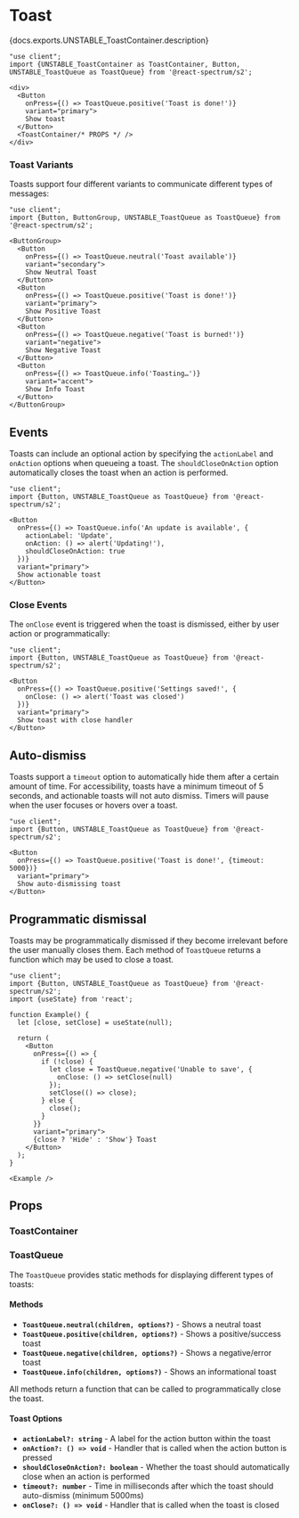 

# Toast

<PageDescription>{docs.exports.UNSTABLE_ToastContainer.description}</PageDescription>

```tsx render docs={docs.exports.UNSTABLE_ToastContainer} links={docs.links} props={['placement']} initialProps={{placement: 'bottom'}} type="s2"
"use client";
import {UNSTABLE_ToastContainer as ToastContainer, Button, UNSTABLE_ToastQueue as ToastQueue} from '@react-spectrum/s2';

<div>
  <Button
    onPress={() => ToastQueue.positive('Toast is done!')}
    variant="primary">
    Show toast
  </Button>
  <ToastContainer/* PROPS */ />
</div>
```

### Toast Variants

Toasts support four different variants to communicate different types of messages:

```tsx render expanded
"use client";
import {Button, ButtonGroup, UNSTABLE_ToastQueue as ToastQueue} from '@react-spectrum/s2';

<ButtonGroup>
  <Button
    onPress={() => ToastQueue.neutral('Toast available')}
    variant="secondary">
    Show Neutral Toast
  </Button>
  <Button
    onPress={() => ToastQueue.positive('Toast is done!')}
    variant="primary">
    Show Positive Toast
  </Button>
  <Button
    onPress={() => ToastQueue.negative('Toast is burned!')}
    variant="negative">
    Show Negative Toast
  </Button>
  <Button
    onPress={() => ToastQueue.info('Toasting…')}
    variant="accent">
    Show Info Toast
  </Button>
</ButtonGroup>
```

## Events

Toasts can include an optional action by specifying the `actionLabel` and `onAction` options when queueing a toast. The `shouldCloseOnAction` option automatically closes the toast when an action is performed.

```tsx render expanded
"use client";
import {Button, UNSTABLE_ToastQueue as ToastQueue} from '@react-spectrum/s2';

<Button
  onPress={() => ToastQueue.info('An update is available', {
    actionLabel: 'Update',
    onAction: () => alert('Updating!'),
    shouldCloseOnAction: true
  })}
  variant="primary">
  Show actionable toast
</Button>
```

### Close Events

The `onClose` event is triggered when the toast is dismissed, either by user action or programmatically:

```tsx render expanded
"use client";
import {Button, UNSTABLE_ToastQueue as ToastQueue} from '@react-spectrum/s2';

<Button
  onPress={() => ToastQueue.positive('Settings saved!', {
    onClose: () => alert('Toast was closed')
  })}
  variant="primary">
  Show toast with close handler
</Button>
```

## Auto-dismiss

Toasts support a `timeout` option to automatically hide them after a certain amount of time. For accessibility, toasts have a minimum timeout of 5 seconds, and actionable toasts will not auto dismiss. Timers will pause when the user focuses or hovers over a toast.

```tsx render expanded
"use client";
import {Button, UNSTABLE_ToastQueue as ToastQueue} from '@react-spectrum/s2';

<Button
  onPress={() => ToastQueue.positive('Toast is done!', {timeout: 5000})}
  variant="primary">
  Show auto-dismissing toast
</Button>
```

## Programmatic dismissal

Toasts may be programmatically dismissed if they become irrelevant before the user manually closes them. Each method of `ToastQueue` returns a function which may be used to close a toast.

```tsx render expanded
"use client";
import {Button, UNSTABLE_ToastQueue as ToastQueue} from '@react-spectrum/s2';
import {useState} from 'react';

function Example() {
  let [close, setClose] = useState(null);

  return (
    <Button
      onPress={() => {
        if (!close) {
          let close = ToastQueue.negative('Unable to save', {
            onClose: () => setClose(null)
          });
          setClose(() => close);
        } else {
          close();
        }
      }}
      variant="primary">
      {close ? 'Hide' : 'Show'} Toast
    </Button>
  );
}

<Example />
```

## Props

### ToastContainer

<PropTable component={docs.exports.UNSTABLE_ToastContainer} links={docs.links} />

### ToastQueue

The `ToastQueue` provides static methods for displaying different types of toasts:

#### Methods

- **`ToastQueue.neutral(children, options?)`** - Shows a neutral toast
- **`ToastQueue.positive(children, options?)`** - Shows a positive/success toast  
- **`ToastQueue.negative(children, options?)`** - Shows a negative/error toast
- **`ToastQueue.info(children, options?)`** - Shows an informational toast

All methods return a function that can be called to programmatically close the toast.

#### Toast Options

- **`actionLabel?: string`** - A label for the action button within the toast
- **`onAction?: () => void`** - Handler that is called when the action button is pressed
- **`shouldCloseOnAction?: boolean`** - Whether the toast should automatically close when an action is performed
- **`timeout?: number`** - Time in milliseconds after which the toast should auto-dismiss (minimum 5000ms)
- **`onClose?: () => void`** - Handler that is called when the toast is closed
